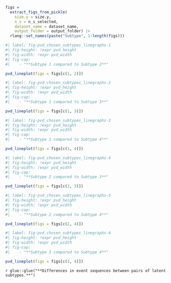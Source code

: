 
::: {#suppfig-pvd_chosen_subtypes_linegraphs}

```r
figs =
  extract_figs_from_pickle(
    size.y = size.y,
    n_s = n_s_selected,
    dataset_name = dataset_name,
    output_folder = output_folder) |>
  rlang::set_names(paste("Subtype", 1:length(figs)))
```

```r
#| label: fig-pvd_chosen_subtypes_linegraphs-1
#| fig-height: !expr pvd_height
#| fig-width: !expr pvd_width
#| fig-cap:
#|    - "**Subtype 1 compared to Subtype 2**"

pvd_lineplot(figs = figs[c(1, 2)])

```

```r
#| label: fig-pvd_chosen_subtypes_linegraphs-2
#| fig-height: !expr pvd_height
#| fig-width: !expr pvd_width
#| fig-cap:
#|    - "**Subtype 1 compared to Subtype 3**"

pvd_lineplot(figs = figs[c(1, 3)])

```

```r
#| label: fig-pvd_chosen_subtypes_linegraphs-3
#| fig-height: !expr pvd_height
#| fig-width: !expr pvd_width
#| fig-cap:
#|    - "**Subtype 1 compared to Subtype 4**"

pvd_lineplot(figs = figs[c(1, 4)])

```

```r
#| label: fig-pvd_chosen_subtypes_linegraphs-4
#| fig-height: !expr pvd_height
#| fig-width: !expr pvd_width
#| fig-cap:
#|    - "**Subtype 2 compared to Subtype 3**"

pvd_lineplot(figs = figs[c(2, 3)])

```


```r
#| label: fig-pvd_chosen_subtypes_linegraphs-5
#| fig-height: !expr pvd_height
#| fig-width: !expr pvd_width
#| fig-cap:
#|    - "**Subtype 2 compared to Subtype 4**"

pvd_lineplot(figs = figs[c(2, 4)])

```

```r
#| label: fig-pvd_chosen_subtypes_linegraphs-6
#| fig-height: !expr pvd_height
#| fig-width: !expr pvd_width
#| fig-cap:
#|    - "**Subtype 3 compared to Subtype 4**"

pvd_lineplot(figs = figs[c(3, 4)])

```

`r glue::glue("**Differences in event sequences between pairs of latent subtypes.**")`

:::
